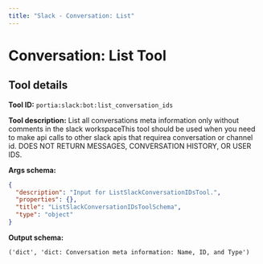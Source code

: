 ```yaml
---
title: "Slack - Conversation: List"
---
```

<!-- WARNING: This file is auto-generated by generate_tool_docs.py. Do not edit manually. -->


# Conversation: List Tool

<Intro />

## Tool details
**Tool ID:** `portia:slack:bot:list_conversation_ids`

**Tool description:** List all conversations meta information only without comments in the slack workspaceThis tool should be used when you need to make api calls to other slack apis that requirea conversation or channel id. DOES NOT RETURN MESSAGES, CONVERSATION HISTORY, OR USER IDS.

**Args schema:**
```json
{
  "description": "Input for ListSlackConversationIDsTool.",
  "properties": {},
  "title": "ListSlackConversationIDsToolSchema",
  "type": "object"
}
```

**Output schema:**
```
('dict', 'dict: Conversation meta information: Name, ID, and Type')
```
